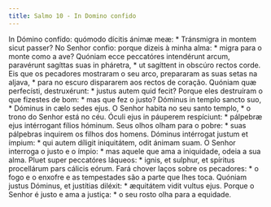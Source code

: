 ```yaml
---
title: Salmo 10 - In Domino confido
---
```


<div class="grid grid-cols-2 gap-5">
  <span class="col-6 dropcaps text-justify">
    In Dómino confído: quómodo dícitis ánimæ meæ: * Tránsmigra in montem sicut
    passer?
  </span>
  <span class="col-6 dropcaps text-justify">
    No Senhor confio: porque dizeis à minha alma: * migra para o monte como a
    ave?
  </span>
  <span class="col-6 text-justify">
    Quóniam ecce peccatóres intendérunt arcum, paravérunt sagíttas suas in
    pháretra, * ut sagíttent in obscúro rectos corde.
  </span>
  <span class="col-6 text-justify">
    Eis que os pecadores mostraram o seu arco, prepararam as suas setas na
    aljava, * para no escuro dispararem aos rectos de coração.
  </span>
  <span class="col-6 text-justify">
    Quóniam quæ perfecísti, destruxérunt: * justus autem quid fecit?
  </span>
  <span class="col-6 text-justify">
    Porque eles destruíram o que fizestes de bom: * mas que fez o justo?
  </span>
  <span class="col-6 text-justify">
    Dóminus in templo sancto suo, * Dóminus in cælo sedes ejus.
  </span>
  <span class="col-6 text-justify">
    O Senhor habita no seu santo templo, * o trono do Senhor está no céu.
  </span>
  <span class="col-6 text-justify">
    Óculi ejus in páuperem respíciunt: * pálpebræ ejus intérrogant fílios
    hóminum.
  </span>
  <span class="col-6 text-justify">
    Seus olhos olham para o pobre: * suas pálpebras inquirem os filhos dos
    homens.
  </span>
  <span class="col-6 text-justify">
    Dóminus intérrogat justum et ímpium: * qui autem díligit iniquitátem, odit
    ánimam suam.
  </span>
  <span class="col-6 text-justify">
    O Senhor interroga o justo e o ímpio: * mas aquele que ama a iniquidade,
    odeia a sua alma.
  </span>
  <span class="col-6 text-justify">
    Pluet super peccatóres láqueos: * ignis, et sulphur, et spíritus procellárum
    pars cálicis eórum.
  </span>
  <span class="col-6 text-justify">
    Fará chover laços sobre os pecadores: * o fogo e o enxofre e as tempestades
    são a parte que lhes toca.
  </span>
  <span class="col-6 text-justify">
    Quóniam justus Dóminus, et justítias diléxit: * æquitátem vidit vultus ejus.
  </span>
  <span class="col-6 text-justify">
    Porque o Senhor é justo e ama a justiça: * o seu rosto olha para a equidade.
  </span>
</div>

